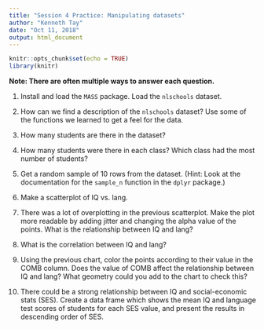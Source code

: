 ```yaml
---
title: "Session 4 Practice: Manipulating datasets"
author: "Kenneth Tay"
date: "Oct 11, 2018"
output: html_document
---
```


```r
knitr::opts_chunk$set(echo = TRUE)
library(knitr)
```

**Note: There are often multiple ways to answer each question.**  

1. Install and load the `MASS` package. Load the `nlschools` dataset.  

2. How can we find a description of the `nlschools` dataset? Use some of the functions we learned to get a feel for the data.  

3. How many students are there in the dataset?  

4. How many students were there in each class? Which class had the most number of students?  

5. Get a random sample of 10 rows from the dataset. (Hint: Look at the documentation for the `sample_n` function in the `dplyr` package.)  

6. Make a scatterplot of IQ vs. lang.  

7. There was a lot of overplotting in the previous scatterplot. Make the plot more readable by adding jitter and changing the alpha value of the points. What is the relationship between IQ and lang?  

8. What is the correlation between IQ and lang?  

9. Using the previous chart, color the points according to their value in the COMB column. Does the value of COMB affect the relationship between IQ and lang? What geometry could you add to the chart to check this?  

10. There could be a strong relationship between IQ and social-economic stats (SES). Create a data frame which shows the mean IQ and language test scores of students for each SES value, and present the results in descending order of SES.



